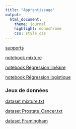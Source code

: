 ```yaml
---
title: "Apprentissage"
output:
  html_document:
    theme: journal
    highlight: monochrome
    css: style.css
---
```


[supports](http://masedki.github.io/enseignements/pdfs/apprentissage.pdf)

[notebook mixture](http://masedki.github.io/enseignements/apprentissage/mixture.html)

[notebook Régression linéaire](http://masedki.github.io/enseignements/apprentissage/Regression.html)

[notebook Régression logistique](http://masedki.github.io/enseignements/apprentissage/logistique.html)


### Jeux de données 

[dataset mixture.txt](http://masedki.github.io/enseignements/datasets/mixture.txt)

[dataset Prostate_Cancer.txt](http://masedki.github.io/enseignements/datasets/Prostate_Cancer.txt)

[dataset Framingham](http://masedki.github.io/enseignements/datasets/framingham.csv)
